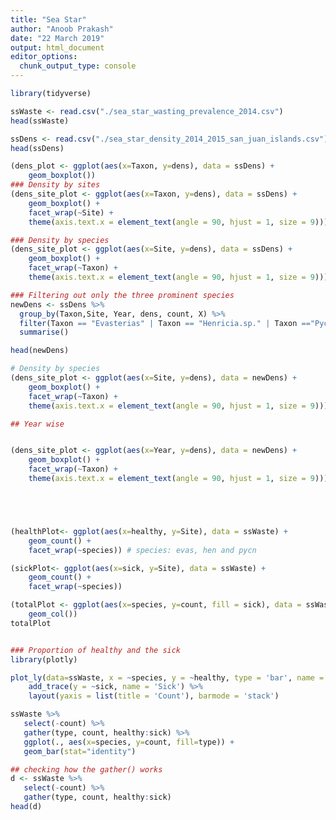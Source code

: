 ```yaml
---
title: "Sea Star"
author: "Anoob Prakash"
date: "22 March 2019"
output: html_document
editor_options: 
  chunk_output_type: console
---
```

```r
library(tidyverse)

ssWaste <- read.csv("./sea_star_wasting_prevalence_2014.csv")
head(ssWaste)

ssDens <- read.csv("./sea_star_density_2014_2015_san_juan_islands.csv")
head(ssDens)

(dens_plot <- ggplot(aes(x=Taxon, y=dens), data = ssDens) + 
    geom_boxplot())
### Density by sites
(dens_site_plot <- ggplot(aes(x=Taxon, y=dens), data = ssDens) + 
    geom_boxplot() +
    facet_wrap(~Site) +
    theme(axis.text.x = element_text(angle = 90, hjust = 1, size = 9)))

### Density by species
(dens_site_plot <- ggplot(aes(x=Site, y=dens), data = ssDens) + 
    geom_boxplot() +
    facet_wrap(~Taxon) +
    theme(axis.text.x = element_text(angle = 90, hjust = 1, size = 9)))

### Filtering out only the three prominent species
newDens <- ssDens %>%
  group_by(Taxon,Site, Year, dens, count, X) %>% 
  filter(Taxon == "Evasterias" | Taxon == "Henricia.sp." | Taxon =="Pycnopodia") %>%
  summarise()

head(newDens)

# Density by species
(dens_site_plot <- ggplot(aes(x=Site, y=dens), data = newDens) + 
    geom_boxplot() +
    facet_wrap(~Taxon) +
    theme(axis.text.x = element_text(angle = 90, hjust = 1, size = 9)))

## Year wise


(dens_site_plot <- ggplot(aes(x=Year, y=dens), data = newDens) + 
    geom_boxplot() +
    facet_wrap(~Taxon) +
    theme(axis.text.x = element_text(angle = 90, hjust = 1, size = 9)))





(healthPlot<- ggplot(aes(x=healthy, y=Site), data = ssWaste) + 
    geom_count() + 
    facet_wrap(~species)) # species: evas, hen and pycn

(sickPlot<- ggplot(aes(x=sick, y=Site), data = ssWaste) + 
    geom_count() + 
    facet_wrap(~species))

(totalPlot <- ggplot(aes(x=species, y=count, fill = sick), data = ssWaste) +
    geom_col())
totalPlot


### Proportion of healthy and the sick
library(plotly)

plot_ly(data=ssWaste, x = ~species, y = ~healthy, type = 'bar', name = 'Healthy') %>%
    add_trace(y = ~sick, name = 'Sick') %>%
    layout(yaxis = list(title = 'Count'), barmode = 'stack') 

ssWaste %>% 
   select(-count) %>% 
   gather(type, count, healthy:sick) %>% 
   ggplot(., aes(x=species, y=count, fill=type)) +
   geom_bar(stat="identity")

## checking how the gather() works
d <- ssWaste %>% 
   select(-count) %>% 
   gather(type, count, healthy:sick)
head(d)

```

